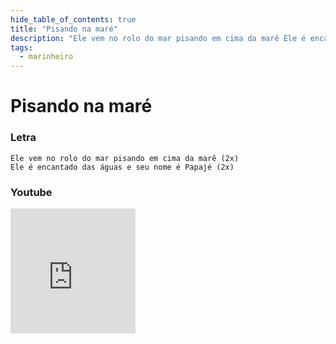 ```yaml
---
hide_table_of_contents: true
title: "Pisando na maré"
description: "Ele vem no rolo do mar pisando em cima da marê Ele é encantado das águas e seu nome é Papajé"
tags:
  - marinheiro
---
```


# Pisando na maré

### Letra

```text
Ele vem no rolo do mar pisando em cima da marê (2x)
Ele é encantado das águas e seu nome é Papajé (2x)
```

### Youtube

<iframe
  width="200"
  height="200"
  src="https://www.youtube.com/embed/PwmZAG4dC7E"
  title="YouTube video player"
  frameborder="0"
  allow="accelerometer; autoplay; clipboard-write; encrypted-media; gyroscope; picture-in-picture; web-share"
  referrerpolicy="strict-origin-when-cross-origin"
  allowfullscreen
></iframe>